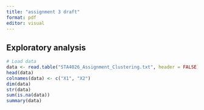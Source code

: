 ```yaml
---
title: "assignment 3 draft"
format: pdf
editor: visual
---
```


## Exploratory analysis 


```r
# Load data
data <- read.table("STA4026_Assignment_Clustering.txt", header = FALSE)
head(data)
colnames(data) <- c("X1", "X2")
dim(data)
str(data)
sum(is.na(data))
summary(data)

```

